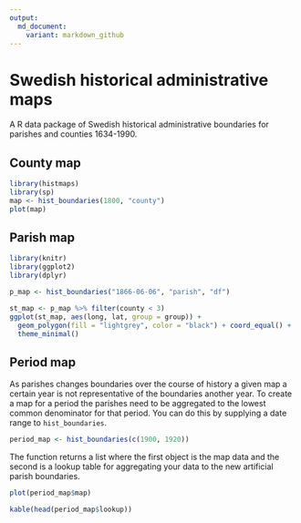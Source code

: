 ```yaml
---
output:
  md_document: 
    variant: markdown_github
---
```


<!-- README.md is generated from README.Rmd. Please edit that file -->

Swedish historical administrative maps
======================================

<!-- Generated by the R Markdown file README.Rmd -->
A R data package of Swedish historical administrative boundaries for parishes and counties 1634-1990.

## County map

```r
library(histmaps)
library(sp)
map <- hist_boundaries(1800, "county")
plot(map)
```

## Parish map

```r
library(knitr)
library(ggplot2)
library(dplyr)

p_map <- hist_boundaries("1866-06-06", "parish", "df")

st_map <- p_map %>% filter(county < 3)
ggplot(st_map, aes(long, lat, group = group)) +
  geom_polygon(fill = "lightgrey", color = "black") + coord_equal() + 
  theme_minimal()
```

## Period map

As parishes changes boundaries over the course of history a given map a certain year is not representative of the boundaries another year. To create a map for a period the parishes need to be aggregated to the lowest common denominator for that period. You can do this by supplying a date range to `hist_boundaries`.

```r
period_map <- hist_boundaries(c(1900, 1920)) 
```

The function returns a list where the first object is the map data and the second is a lookup table for aggregating your data to the new artificial parish boundaries. 

```r
plot(period_map$map)
```


```r
kable(head(period_map$lookup))
```
